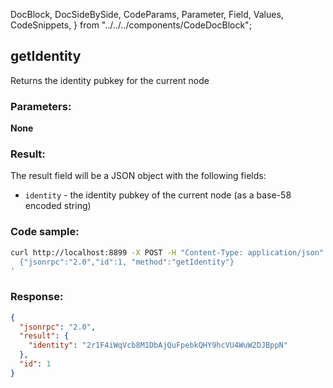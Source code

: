   DocBlock,
  DocSideBySide,
  CodeParams,
  Parameter,
  Field,
  Values,
  CodeSnippets,
} from "../../../components/CodeDocBlock";

<DocBlock>

## getIdentity

Returns the identity pubkey for the current node

<DocSideBySide>
<CodeParams>

### Parameters:

**None**

### Result:

The result field will be a JSON object with the following fields:

- `identity` - the identity pubkey of the current node \(as a base-58 encoded string\)

</CodeParams>
<CodeSnippets>

### Code sample:

```bash
curl http://localhost:8899 -X POST -H "Content-Type: application/json" -d '
  {"jsonrpc":"2.0","id":1, "method":"getIdentity"}
'
```

### Response:

```json
{
  "jsonrpc": "2.0",
  "result": {
    "identity": "2r1F4iWqVcb8M1DbAjQuFpebkQHY9hcVU4WuW2DJBppN"
  },
  "id": 1
}
```

</CodeSnippets>
</DocSideBySide>
</DocBlock>
